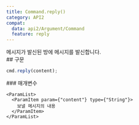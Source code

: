 ```yaml
---
title: Command.reply()
category: API2
compat:
  data: api2/Argument/Command
  feature: reply
---
```


<Section>
  메시지가 발신된 방에 메시지를 발신합니다.
</Section>
<Section>
  ## 구문

  ~~~js
  cmd.reply(content);
  ~~~

  <Section>
    ### 매개변수

    <ParamList>
      <ParamItem param={"content"} type={"String"}>
        보낼 메시지의 내용
      </ParamItem>
    </ParamList>
  </Section>
</Section>